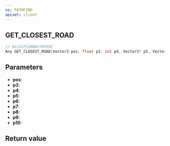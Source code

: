 ```yaml
---
ns: PATHFIND
apiset: client
---
```

## GET_CLOSEST_ROAD

```c
// 0x132F52BBA570FE92
Any GET_CLOSEST_ROAD(Vector3 pos, float p3, int p4, Vector3* p5, Vector3* p6, Any* p7, Any* p8, float* p9, BOOL p10);
```


## Parameters
* **pos**:
* **p3**:
* **p4**:
* **p5**:
* **p6**:
* **p7**:
* **p8**:
* **p9**:
* **p10**:

## Return value